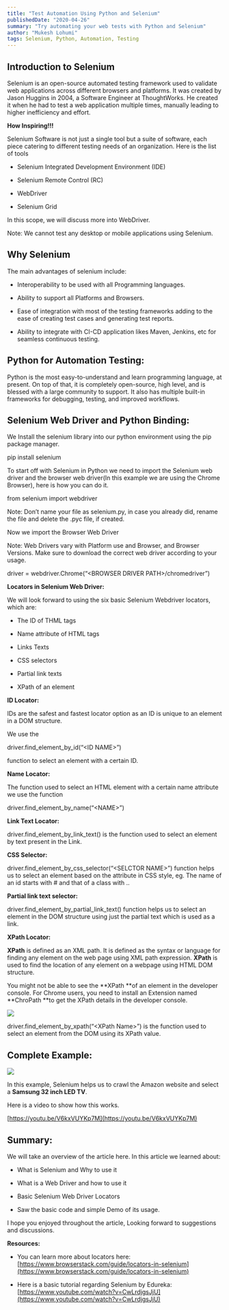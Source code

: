 ```yaml
---
title: "Test Automation Using Python and Selenium"
publishedDate: "2020-04-26"
summary: "Try automating your web tests with Python and Selenium"
author: "Mukesh Lohumi"
tags: Selenium, Python, Automation, Testing
---
```



## **Introduction to Selenium**

Selenium is an open-source automated testing framework used to validate web applications across different browsers and platforms. It was created by Jason Huggins in 2004, a Software Engineer at ThoughtWorks. He created it when he had to test a web application multiple times, manually leading to higher inefficiency and effort.

**How Inspiring!!!**

Selenium Software is not just a single tool but a suite of software, each piece catering to different testing needs of an organization. Here is the list of tools

- Selenium Integrated Development Environment (IDE)

- Selenium Remote Control (RC)

- WebDriver

- Selenium Grid

In this scope, we will discuss more into WebDriver.

Note: We cannot test any desktop or mobile applications using Selenium.

## **Why Selenium**

The main advantages of selenium include:

- Interoperability to be used with all Programming languages.

- Ability to support all Platforms and Browsers.

- Ease of integration with most of the testing frameworks adding to the ease of creating test cases and generating test reports.

- Ability to integrate with CI-CD application likes Maven, Jenkins, etc for seamless continuous testing.

## **Python for Automation Testing:**

Python is the most easy-to-understand and learn programming language, at present. On top of that, it is completely open-source, high level, and is blessed with a large community to support. It also has multiple built-in frameworks for debugging, testing, and improved workflows.

## **Selenium Web Driver and Python Binding:**

We Install the selenium library into our python environment using the pip package manager.

pip install selenium

To start off with Selenium in Python we need to import the Selenium web driver and the browser web driver(In this example we are using the Chrome Browser), here is how you can do it.

from selenium import webdriver

Note: Don’t name your file as selenium.py, in case you already did, rename the file and delete the .pyc file, if created.

Now we import the Browser Web Driver

Note: Web Drivers vary with Platform use and Browser, and Browser Versions. Make sure to download the correct web driver according to your usage.

driver = webdriver.Chrome(“&lt;BROWSER DRIVER PATH&gt;/chromedriver”)

**Locators in Selenium Web Driver:**

We will look forward to using the six basic Selenium Webdriver locators, which are:

- The ID of THML tags

- Name attribute of HTML tags

- Links Texts

- CSS selectors

- Partial link texts

- XPath of an element

**ID Locator:**


IDs are the safest and fastest locator option as an ID is unique to an element in a DOM structure.

We use the

driver.find_element_by_id(“&lt;ID NAME&gt;”)

function to select an element with a certain ID.

**Name Locator:**

The function used to select an HTML element with a certain name attribute we use the function

driver.find_element_by_name(“&lt;NAME&gt;”)

**Link Text Locator:**

driver.find_element_by_link_text() is the function used to select an element by text present in the Link.

**CSS Selector:**

driver.find_element_by_css_selector(“&lt;SELCTOR NAME&gt;”) function helps us to select an element based on the attribute in CSS style, eg. The name of an id starts with # and that of a class with ..

**Partial link text selector:**

driver.find_element_by_partial_link_text() function helps us to select an element in the DOM structure using just the partial text which is used as a link.

**XPath Locator:**

**XPath** is defined as an XML path. It is defined as the syntax or language for finding any element on the web page using XML path expression. **XPath** is used to find the location of any element on a webpage using HTML DOM structure.

You might not be able to see the **XPath **of an element in the developer console. For Chrome users, you need to install an Extension named **ChroPath **to get the XPath details in the developer console.

![](https://cdn.hashnode.com/res/hashnode/image/upload/v1608828054535/ofA5D5tkO.png)

driver.find_element_by_xpath(“&lt;XPath Name&gt;”) is the function used to select an element from the DOM using its XPath value.

## **Complete Example:**

![](https://cdn.hashnode.com/res/hashnode/image/upload/v1608828056970/vYUwMWu08.png)

In this example, Selenium helps us to crawl the Amazon website and select a **Samsung 32 inch LED TV**.

Here is a video to show how this works.

[https://youtu.be/V6kxVUYKp7M](https://youtu.be/V6kxVUYKp7M)

## **Summary:**

We will take an overview of the article here. In this article we learned about:

- What is Selenium and Why to use it

- What is a Web Driver and how to use it

- Basic Selenium Web Driver Locators

- Saw the basic code and simple Demo of its usage.

I hope you enjoyed throughout the article, Looking forward to suggestions and discussions.

**Resources:**

- You can learn more about locators here: [https://www.browserstack.com/guide/locators-in-selenium](https://www.browserstack.com/guide/locators-in-selenium)

- Here is a basic tutorial regarding Selenium by Edureka: [https://www.youtube.com/watch?v=CwLrdjgsJjU](https://www.youtube.com/watch?v=CwLrdjgsJjU)
